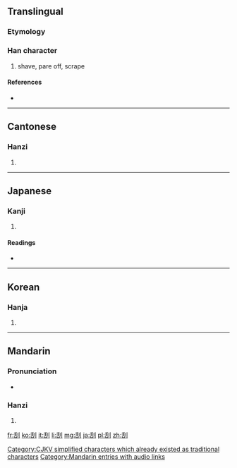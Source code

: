 {{also|颳}}
==Translingual==

===Etymology===
{{Han compound|𠯑|刀|c1=p|c2=s|t2=knife|ls=psc}}

[[Category:CJKV simplified characters which already existed as traditional characters]]

===Han character===
{{Han char|rn=18|rad=刀|as=06|sn=8|four=2260<sub>0</sub>|canj=竹口中弓 (HRLN)}}

# shave, pare off, scrape

====References====
* {{Han ref|kx=0138.290|dkj=01943|dj=0314.070|hdz=10335.030|uh=522E|ud=21038|bh=A8ED|bd=43245}}

----

==Cantonese==

===Hanzi===
{{yue-hanzi|jyut=|y=gwaat3|tra=颳}}

# {{defn|Cantonese|sort=刀06}}

----

==Japanese==

===Kanji===
{{ja-kanji|grade=|rs=刀06}}

# {{defn|Japanese|sort=刀06}}

====Readings====
* {{ja-readings|on=[[かつ]] (katsu), [[けち]] (kechi)|kun=[[けずる]] (kezuru), [[きさぐ]] (kisagu), [[きさげ]] (kisage), [[こそぐ]] (kosogu), [[こそげる]] (kosogeru)}}

----

==Korean==

===Hanja===
{{ko-hanja|hangeul=괄|rv=gwal|mr=kwal}}

# {{defn|Korean|sort=刀06}}

----

==Mandarin==

===Pronunciation===
* {{audio|zh-guā.ogg|audio}}

===Hanzi===
{{cmn-hanzi|tra=颳|pin=[[guā]] ([[gua1]])|wg=kua<sup>1</sup>}}

# {{defn|Mandarin|sort=刀06}}

[[Category:Mandarin entries with audio links]]

[[fr:刮]]
[[ko:刮]]
[[it:刮]]
[[li:刮]]
[[mg:刮]]
[[ja:刮]]
[[pl:刮]]
[[zh:刮]]